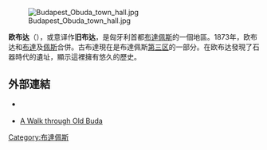 [[File:Budapest_Obuda_town_hall.jpg|thumb]]

'''欧布达'''（{{lang-hu|Óbuda}}），或意译作'''旧布达'''，是匈牙利首都[[布達佩斯|布達佩斯]]的一個地區。1873年，欧布达和[[布達|布達]]及[[佩斯|佩斯]]合併。古布達現在是布達佩斯[[布达佩斯第三区|第三区]]的一部分。在欧布达發現了石器時代的遺址，顯示這裡擁有悠久的歷史。

==外部連結==
{{commons category|Óbuda}}
*{{Official website|http://www.obuda.hu/ }} {{hu icon}}
*[http://php.terra.com/travel/templates/destino_features.php?&destination=37&feature=30002 A Walk through Old Buda]{{dead link|date=2017年12月 |bot=InternetArchiveBot |fix-attempted=yes }} {{en icon}}
{{coord|47|33|N|19|02|E|region:HU_type:city_source:GNS-enwiki|display=title}}
[[Category:布達佩斯|Category:布達佩斯]]